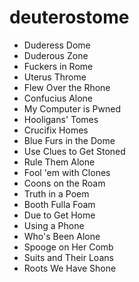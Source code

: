# deuterostome

- Duderess Dome
- Duderous Zone
- Fuckers in Rome
- Uterus Throme
- Flew Over the Rhone
- Confucius Alone
- My Computer is Pwned
- Hooligans' Tomes
- Crucifix Homes
- Blue Furs in the Dome
- Use Clues to Get Stoned
- Rule Them Alone
- Fool 'em with Clones
- Coons on the Roam
- Truth in a Poem
- Booth Fulla Foam
- Due to Get Home
- Using a Phone
- Who's Been Alone
- Spooge on Her Comb
- Suits and Their Loans
- Roots We Have Shone

